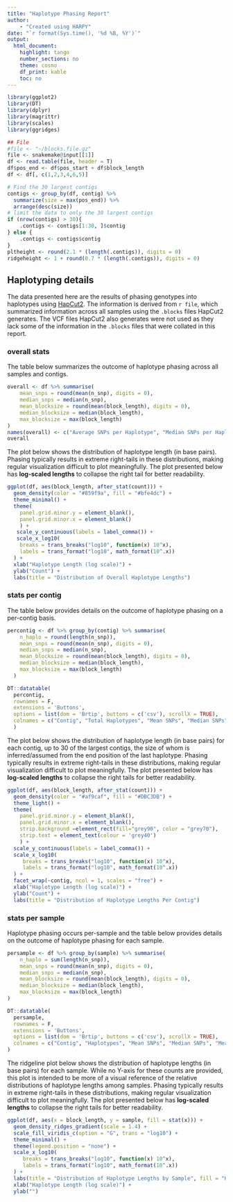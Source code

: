 ```yaml
---
title: "Haplotype Phasing Report"
author:
    - "Created using HARPY"
date: "`r format(Sys.time(), '%d %B, %Y')`"
output:
  html_document:
    highlight: tango
    number_sections: no
    theme: cosmo
    df_print: kable
    toc: no
---
```


```r
library(ggplot2)
library(DT)
library(dplyr)
library(magrittr)
library(scales)
library(ggridges)
```

```r
## File
#file <- "~/blocks.file.gz"
file <- snakemake@input[[1]]
df <- read.table(file, header = T)
df$pos_end <- df$pos_start + df$block_length
df <- df[, c(1,2,3,4,6,5)]
```

```r
# Find the 30 largest contigs
contigs <- group_by(df, contig) %>%
  summarize(size = max(pos_end)) %>%
  arrange(desc(size))
# limit the data to only the 30 largest contigs
if (nrow(contigs) > 30){
    .contigs <- contigs[1:30, ]$contig
} else {
    .contigs <- contigs$contig
}
pltheight <- round(2.1 * (length(.contigs)), digits = 0)
ridgeheight <- 1 + round(0.7 * (length(.contigs)), digits = 0)
```

## Haplotyping details {.tabset}
The data presented here are the results of phasing genotypes into haplotypes using
[HapCut2](https://github.com/vibansal/HapCUT2). The information is derived from `r file`,
which summarized information across all samples using the `.blocks` files HapCut2
generates. The VCF files HapCut2 also generates were not used as they lack
some of the information in the `.blocks` files that were collated in this report.

### overall stats
The table below summarizes the outcome of haplotype phasing across all samples and contigs.

```r
overall <- df %>% summarise(
    mean_snps = round(mean(n_snp), digits = 0),
    median_snps = median(n_snp),
    mean_blocksize = round(mean(block_length), digits = 0),
    median_blocksize = median(block_length),
    max_blocksize = max(block_length)
)
names(overall) <- c("Average SNPs per Haplotype", "Median SNPs per Haplotype", "Mean Haplotype Size", "Median Haplotype Length", "Largest Haplotype")
overall

```
The plot below shows the distribution of haplotype length (in base pairs). Phasing typically 
results in extreme right-tails in these distributions, making regular visualization
difficult to plot meaningfully. The plot presented below has **log-scaled lengths**
to collapse the right tail for better readability. 

```r
ggplot(df, aes(block_length, after_stat(count))) + 
  geom_density(color = "#859f9a", fill = "#bfe4dc") +
  theme_minimal() +
  theme(
    panel.grid.minor.y = element_blank(),
    panel.grid.minor.x = element_blank()
    ) +
   scale_y_continuous(labels = label_comma()) +
   scale_x_log10(
    breaks = trans_breaks("log10", function(x) 10^x),
    labels = trans_format("log10", math_format(10^.x))
  ) +
  xlab("Haplotype Length (log scale)") +
  ylab("Count") +
  labs(title = "Distribution of Overall Haplotype Lengths")
```

### stats per contig
The table below provides details on the outcome of haplotype phasing on a per-contig basis.
```r
percontig <- df %>% group_by(contig) %>% summarise(
    n_haplo = round(length(n_snp)),
    mean_snps = round(mean(n_snp), digits = 0),
    median_snps = median(n_snp),
    mean_blocksize = round(mean(block_length), digits = 0),
    median_blocksize = median(block_length),
    max_blocksize = max(block_length)
  )

DT::datatable(
  percontig,
  rownames = F,
  extensions = 'Buttons',
  options = list(dom = 'Brtip', buttons = c('csv'), scrollX = TRUE),
  colnames = c("Contig", "Total Haplotypes", "Mean SNPs", "Median SNPs", "Mean Haplotype Length", "Median Haplotype Length", "Largest Haplotype")
  )
```

The plot below shows the distribution of haplotype length (in base pairs) for 
each contig, up to 30 of the largest contigs, the size of whom is inferred/assumed
from the end position of the last haplotype. Phasing typically results in extreme
right-tails in these distributions, making regular visualization
difficult to plot meaningfully. The plot presented below has **log-scaled lengths**
to collapse the right tails for better readability. 

```r
ggplot(df, aes(block_length, after_stat(count))) + 
  geom_density(color = "#af9caf", fill = "#DBC3DB") +
  theme_light() +
  theme(
    panel.grid.minor.y = element_blank(),
    panel.grid.minor.x = element_blank(),
    strip.background =element_rect(fill="grey90", color = "grey70"),
    strip.text = element_text(colour = 'grey40')
    ) +
  scale_y_continuous(labels = label_comma()) +
  scale_x_log10(
     breaks = trans_breaks("log10", function(x) 10^x),
     labels = trans_format("log10", math_format(10^.x))
  ) +
  facet_wrap(~contig, ncol = 1, scales = "free") +
  xlab("Haplotype Length (log scale)") +
  ylab("Count") +
  labs(title = "Distribution of Haplotype Lengths Per Contig")
```

### stats per sample
Haplotype phasing occurs per-sample and the table below provides details on the outcome of haplotype phasing for each sample.

```r
persample <- df %>% group_by(sample) %>% summarise(
    n_haplo = sum(length(n_snp)),
    mean_snps = round(mean(n_snp), digits = 0),
    median_snps = median(n_snp),
    mean_blocksize = round(mean(block_length), digits = 0),
    median_blocksize = median(block_length),
    max_blocksize = max(block_length)
)

DT::datatable(
  persample,
  rownames = F,
  extensions = 'Buttons',
  options = list(dom = 'Brtip', buttons = c('csv'), scrollX = TRUE),
  colnames = c("Contig", "Haplotypes", "Mean SNPs", "Median SNPs", "Mean Haplotype Length", "Median Haplotype Length", "Largest Haplotype")
)
```
The ridgeline plot below shows the distribution of haplotype lengths (in base pairs) for each 
sample. While no Y-axis for these counts are provided, this plot is intended to be more of
a visual reference of the relative distributions of haplotype lengths among samples.
Phasing typically results in extreme right-tails in these distributions, making regular 
visualization difficult to plot meaningfully. The plot presented below has 
**log-scaled lengths** to collapse the right tails for better readability. 

```r
ggplot(df, aes(x = block_length, y = sample, fill = stat(x))) +
  geom_density_ridges_gradient(scale = 1.4) +
  scale_fill_viridis_c(option = "G", trans = "log10") +
  theme_minimal() +
  theme(legend.position = "none") +
  scale_x_log10(
     breaks = trans_breaks("log10", function(x) 10^x),
     labels = trans_format("log10", math_format(10^.x))
  ) +
  labs(title = "Distribution of Haplotype Lengths by Sample", fill = "Haplotype Length (bp)") +
  xlab("Haplotype Length (log scale)") +
  ylab("")
```
